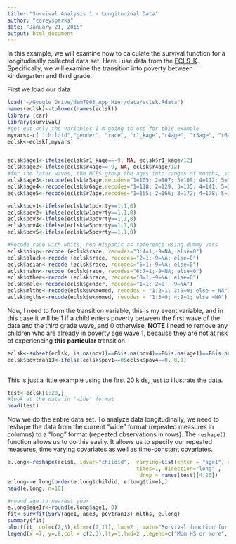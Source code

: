```yaml
---
title: "Survival Analysis 1 - Longitudinal Data"
author: "coreysparks"
date: "January 21, 2015"
output: html_document
---
```


In this example, we will examine how to calculate the survival function for a longitudinally collected data set. Here I use data from the [ECLS-K ](http://nces.ed.gov/ecls/kinderdatainformation.asp). Specifically, we will examine the transition into poverty between kindergarten and third grade. 

First we load our data
```r
load("~/Google Drive/dem7903_App_Hier/data/eclsk.Rdata")
names(eclsk)<-tolower(names(eclsk))
library (car)
library(survival)
#get out only the variables I'm going to use for this example
myvars<-c( "childid","gender", "race", "r1_kage","r4age", "r5age", "r6age", "r7age","c1r4mtsc", "c4r4mtsc", "c5r4mtsc", "c6r4mtsc", "c7r4mtsc", "w1povrty","w1povrty","w3povrty", "w5povrty", "w8povrty","wkmomed", "s2_id")
eclsk<-eclsk[,myvars]


eclsk$age1<-ifelse(eclsk$r1_kage==-9, NA, eclsk$r1_kage/12)
eclsk$age2<-ifelse(eclsk$r4age==-9, NA, eclsk$r4age/12)
#for the later waves, the NCES group the ages into ranges of months, so 1= <105 months, 2=105 to 108 months. So, I fix the age at the midpoint of the interval they give, and make it into years by dividing by 12
eclsk$age3<-recode(eclsk$r5age,recodes="1=105; 2=107; 3=109; 4=112; 5=115; 6=117; -9=NA")/12
eclsk$age4<-recode(eclsk$r6age,recodes="1=118; 2=129; 3=135; 4=141; 5=155; -9=NA")/12
eclsk$age5<-recode(eclsk$r7age,recodes="1=155; 2=166; 3=172; 4=178; 5=192; -9=NA")/12

eclsk$pov1<-ifelse(eclsk$w1povrty==1,1,0)
eclsk$pov2<-ifelse(eclsk$w1povrty==1,1,0)
eclsk$pov3<-ifelse(eclsk$w3povrty==1,1,0)
eclsk$pov4<-ifelse(eclsk$w5povrty==1,1,0)
eclsk$pov5<-ifelse(eclsk$w5povrty==1,1,0)

#Recode race with white, non Hispanic as reference using dummy vars
eclsk$hisp<-recode (eclsk$race, recodes="3:4=1;-9=NA; else=0")
eclsk$black<-recode (eclsk$race, recodes="2=1;-9=NA; else=0")
eclsk$asian<-recode (eclsk$race, recodes="5=1;-9=NA; else=0")
eclsk$nahn<-recode (eclsk$race, recodes="6:7=1;-9=NA; else=0")
eclsk$other<-recode (eclsk$race, recodes="8=1;-9=NA; else=0")
eclsk$male<-recode(eclsk$gender, recodes="1=1; 2=0; -9=NA")
eclsk$mlths<-recode(eclsk$wkmomed, recodes = "1:2=1; 3:9=0; else = NA")
eclsk$mgths<-recode(eclsk$wkmomed, recodes = "1:3=0; 4:9=1; else =NA") 
```


Now, I need to form the transition variable, this is my event variable, and in this case it will be 1 if a child enters poverty between the first wave of the data and the third grade wave, and 0 otherwise. **NOTE** I need to remove any children who are already in poverty age wave 1, because they are not at risk of experiencing **this particular** transition.
```r
eclsk<-subset(eclsk, is.na(pov1)==F&is.na(pov4)==F&is.na(age1)==F&is.na(age3)==F&pov1!=1)
eclsk$povtran13<-ifelse(eclsk$pov1==0&eclsk$pov4==0, 0,1)
                       
```

This is just a little example using the first 20 kids, just to illustrate the data.
```r
test<-eclsk[1:20,]
#look at the data in "wide" format
head(test)
```


Now we do the entire data set. To analyze data longitudinally, we need to reshape the data from the current "wide" format (repeated measures in columns) to a "long" format (repeated observations in rows). The `reshape()` function allows us to do this easily. It allows us to specify our repeated measures, time varying covariates as well as time-constant covariates.

```r
e.long<-reshape(eclsk, idvar="childid",  varying=list(enter = "age1", exit="age3"),
                                         times=1, direction="long" , 
                                          drop = names(test)[4:20])
e.long<-e.long[order(e.long$childid, e.long$time),]
head(e.long, n=10)

#round age to nearest year
e.long$age1r<-round(e.long$age1, 0)
fit<-survfit(Surv(age1, age3, povtran13)~mlths, e.long)
summary(fit)
plot(fit, col=c(2,3),xlim=c(7,11), lwd=2 , main="Survival function for poverty transition, K-8th")
legend(x =7, y=.8,col = c(2,3),lty=1,lwd=2 ,legend=c("Mom HS or more", "Mom < HS"))

```

